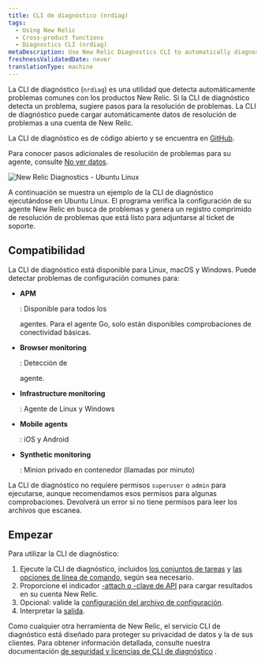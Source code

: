 ```yaml
---
title: CLI de diagnóstico (nrdiag)
tags:
  - Using New Relic
  - Cross-product functions
  - Diagnostics CLI (nrdiag)
metaDescription: Use New Relic Diagnostics CLI to automatically diagnose common problems with New Relic agents and send the results to Support.
freshnessValidatedDate: never
translationType: machine
---
```



La CLI de diagnóstico (`nrdiag`) es una utilidad que detecta automáticamente problemas comunes con los productos New Relic. Si la CLI de diagnóstico detecta un problema, sugiere pasos para la resolución de problemas. La CLI de diagnóstico puede cargar automáticamente datos de resolución de problemas a una cuenta de New Relic.

La CLI de diagnóstico es de código abierto y se encuentra en [GitHub](https://github.com/newrelic/newrelic-diagnostics-cli).

Para conocer pasos adicionales de resolución de problemas para su agente, consulte [No ver datos](/docs/agents/manage-apm-agents/troubleshooting/not-seeing-data).

<img
  title="New Relic Diagnostics - Ubuntu Linux"
  alt="New Relic Diagnostics - Ubuntu Linux"
  src={solutionsUbuntuDiagnostics}
/>

<figcaption>
  A continuación se muestra un ejemplo de la CLI de diagnóstico ejecutándose en Ubuntu Linux. El programa verifica la configuración de su agente New Relic en busca de problemas y genera un registro comprimido de resolución de problemas que está listo para adjuntarse al ticket de soporte.
</figcaption>

## Compatibilidad

La CLI de diagnóstico está disponible para Linux, macOS y Windows. Puede detectar problemas de configuración comunes para:

* <DNT>**APM**</DNT>

  : Disponible para todos los

  <InlinePopover type="apm"/>

  agentes. Para el agente Go, solo están disponibles comprobaciones de conectividad básicas.

* <DNT>**Browser monitoring**</DNT>

  : Detección de

  <InlinePopover type="browser"/>

  agente.

* <DNT>**Infrastructure monitoring**</DNT>

  : Agente de Linux y Windows

* <DNT>**Mobile agents**</DNT>

  : iOS y Android

* <DNT>**Synthetic monitoring**</DNT>

  : Minion privado en contenedor (llamadas por minuto)

La CLI de diagnóstico no requiere permisos `superuser` o `admin` para ejecutarse, aunque recomendamos esos permisos para algunas comprobaciones. Devolverá un error si no tiene permisos para leer los archivos que escanea.

## Empezar

Para utilizar la CLI de diagnóstico:

1. Ejecute la CLI de diagnóstico, incluidos [los conjuntos de tareas](/docs/new-relic-solutions/solve-common-issues/diagnostics-cli-nrdiag/run-diagnostics-cli-nrdiag) y [las opciones de línea de comando,](/docs/using-new-relic/cross-product-functions/diagnostics-cli-nrdiag/pass-command-line-options-nrdiag) según sea necesario.
2. Proporcione el indicador [-attach o -clave de API](/docs/using-new-relic/cross-product-functions/diagnostics-cli-nrdiag/pass-command-line-options-nrdiag) para cargar resultados en su cuenta New Relic.
3. Opcional: valide la [configuración del archivo de configuración](/docs/using-new-relic/cross-product-functions/diagnostics-cli-nrdiag/validate-config-file-settings-nrdiag).
4. Interpretar la [salida](/docs/using-new-relic/cross-product-functions/diagnostics-cli-nrdiag/interpret-nrdiag-output).

Como cualquier otra herramienta de New Relic, el servicio CLI de diagnóstico está diseñado para proteger su privacidad de datos y la de sus clientes. Para obtener información detallada, consulte nuestra documentación [de seguridad y licencias de CLI de diagnóstico](/docs/using-new-relic/cross-product-functions/diagnostics-cli-nrdiag/diagnostics-cli-licensing-security) .